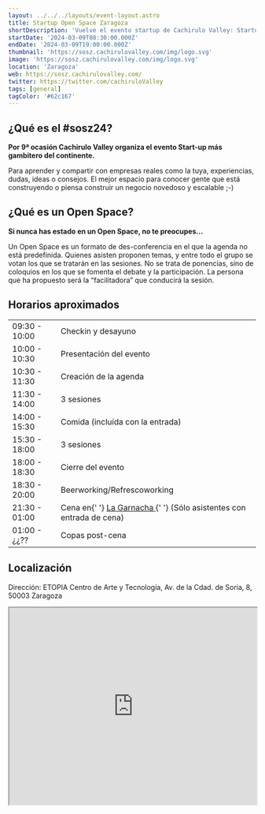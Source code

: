 ```yaml
---
layout: ../../../layouts/event-layout.astro
title: Startup Open Space Zaragoza
shortDescription: 'Vuelve el evento startup de Cachirulo Valley: Startup Open Space Zaragoza'
startDate: '2024-03-09T08:30:00.000Z'
endDate: '2024-03-09T19:00:00.000Z'
thumbnail: 'https://sosz.cachirulovalley.com/img/logo.svg'
image: 'https://sosz.cachirulovalley.com/img/logo.svg'
location: 'Zaragoza'
web: https://sosz.cachirulovalley.com/
twitter: https://twitter.com/cachiruloValley
tags: [general]
tagColor: '#62c167'
---
```


## ¿Qué es el #sosz24?

**Por 9ª ocasión Cachirulo Valley organiza el evento Start-up más gambitero del continente.**

Para aprender y compartir con empresas reales como la tuya, experiencias, dudas, ideas o consejos. El mejor espacio para conocer gente que está construyendo o piensa construir un negocio novedoso y escalable ;-)

## ¿Qué es un Open Space?

**Si nunca has estado en un Open Space, no te preocupes…**

Un Open Space es un formato de des-conferencia en el que la agenda no está predefinida. Quienes asisten proponen temas, y entre todo el grupo se votan los que se tratarán en las sesiones. No se trata de ponencias, sino de coloquios en los que se fomenta el debate y la participación. La persona que ha propuesto será la “facilitadora” que conducirá la sesión.

## Horarios aproximados

<table>
  <tbody>
    <tr>
      <td class="schedule-time">09:30 - 10:00</td>
      <td class="schedule-info">Checkin y desayuno</td>
    </tr>
    <tr>
      <td class="schedule-time">10:00 - 10:30</td>
      <td class="schedule-info">Presentación del evento</td>
    </tr>
    <tr>
      <td class="schedule-time">10:30 - 11:30</td>
      <td class="schedule-info">Creación de la agenda</td>
    </tr>
    <tr>
      <td class="schedule-time">11:30 - 14:00</td>
      <td class="schedule-info">3 sesiones</td>
    </tr>
    <tr>
      <td class="schedule-time">14:00 - 15:30</td>
      <td class="schedule-info">Comida (incluída con la entrada)</td>
    </tr>
    <tr>
      <td class="schedule-time">15:30 - 18:00</td>
      <td class="schedule-info">3 sesiones</td>
    </tr>
    <tr>
      <td class="schedule-time">18:00 - 18:30</td>
      <td class="schedule-info">Cierre del evento</td>
    </tr>
    <tr>
      <td class="schedule-time">18:30 - 20:00</td>
      <td class="schedule-info">Beerworking/Refrescoworking</td>
    </tr>
    <tr>
      <td class="schedule-time">21:30 - 01:00</td>
      <td class="schedule-info">
        Cena en{' '}
        <a href="https://maps.app.goo.gl/foYsYzZdLi8a256Q7" target="_blank">
          La Garnacha
        </a>{' '}
        (Sólo asistentes con entrada de cena)
      </td>
    </tr>
    <tr>
      <td class="schedule-time">01:00 - ¿¿??</td>
      <td class="schedule-info">Copas post-cena</td>
    </tr>
  </tbody>
</table>

## Localización

Dirección: ETOPIA Centro de Arte y Tecnología, Av. de la Cdad. de Soria, 8, 50003 Zaragoza

<iframe
  style="width: 100%; height: 400px;"
  height="400"
  allowfullscreen=""
  loading="lazy"
  referrerpolicy="no-referrer-when-downgrade"
  src="https://www.google.com/maps/embed?pb=!1m18!1m12!1m3!1d2980.831573587507!2d-0.9072338999999998!3d41.659380899999995!2m3!1f0!2f0!3f0!3m2!1i1024!2i768!4f13.1!3m3!1m2!1s0xd596b4aded0f4d1%3A0x12f8c30f1a51a61f!2sETOPIA%20Centro%20de%20Arte%20y%20Tecnolog%C3%ADa!5e0!3m2!1ses!2ses!4v1707125601136!5m2!1ses!2ses"
  aria-label="ETOPIA Centro de Arte y Tecnología, Av. de la Cdad. de Soria, 8, 50003 Zaragoza"
></iframe>
